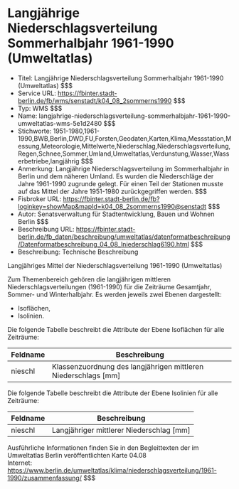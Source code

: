 # Langjährige Niederschlagsverteilung Sommerhalbjahr 1961-1990 (Umweltatlas)
- Titel: Langjährige Niederschlagsverteilung Sommerhalbjahr 1961-1990 (Umweltatlas) $$$
- Service URL: https://fbinter.stadt-berlin.de/fb/wms/senstadt/k04_08_2sommerns1990 $$$
- Typ: WMS $$$
- Name: langjahrige-niederschlagsverteilung-sommerhalbjahr-1961-1990-umweltatlas-wms-5e1d2480 $$$
- Stichworte: 1951-1980,1961-1990,BWB,Berlin,DWD,FU,Forsten,Geodaten,Karten,Klima,Messstation,Messung,Meteorologie,Mittelwerte,Niederschlag,Niederschlagsverteilung,Regen,Schnee,Sommer,Umland,Umweltatlas,Verdunstung,Wasser,Wasserbetriebe,langjährig $$$
- Anmerkung: Langjährige Niederschlagsverteilung im Sommerhalbjahr in Berlin und dem näheren Umland. Es wurden die Niederschläge der Jahre 1961-1990 zugrunde gelegt. Für einen Teil der Stationen musste auf das Mittel der Jahre 1951-1980 zurückgegriffen werden. $$$
- Fisbroker URL: https://fbinter.stadt-berlin.de/fb?loginkey=showMap&mapId=k04_08_2sommerns1990@senstadt $$$
- Autor: Senatsverwaltung für Stadtentwicklung, Bauen und Wohnen Berlin $$$
- Beschreibung URL: https://fbinter.stadt-berlin.de/fb_daten/beschreibung/umweltatlas/datenformatbeschreibung/Datenformatbeschreibung_04_08_lniederschlag6190.html $$$
- Beschreibung: Technische Beschreibung 

Langjähriges Mittel der Niederschlagsverteilung 1961-1990 (Umweltatlas)

Zum Themenbereich gehören die langjährigen mittleren Niederschlagsverteilungen (1961-1990) für die Zeiträume Gesamtjahr, Sommer- und Winterhalbjahr. Es werden jeweils zwei Ebenen dargestellt:

* Isoflächen,
* Isolinien.

Die folgende Tabelle beschreibt die Attribute der Ebene Isoflächen für alle Zeiträume:

| **Feldname** | **Beschreibung**                                                 |
| ------------ | ---------------------------------------------------------------- |
| nieschl      | Klassenzuordnung des langjährigen mittleren Niederschlags \[mm\] |

Die folgende Tabelle beschreibt die Attribute der Ebene Isolinien für alle Zeiträume:

| **Feldname** | **Beschreibung**                           |
| ------------ | ------------------------------------------ |
| nieschl      | Langjähriger mittlerer Niederschlag \[mm\] |

Ausführliche Informationen finden Sie in den Begleittexten der im Umweltatlas Berlin veröffentlichten Karte 04.08  
Internet: https://www.berlin.de/umweltatlas/klima/niederschlagsverteilung/1961-1990/zusammenfassung/ $$$
